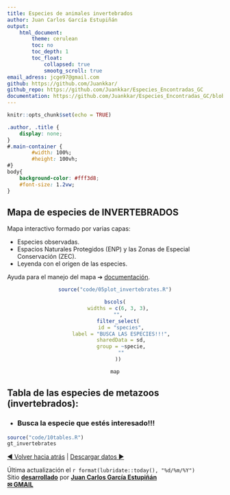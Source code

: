 ```yaml
---
title: Especies de animales invertebrados
author: Juan Carlos García Estupiñán
output: 
    html_document:
        theme: cerulean
        toc: no
        toc_depth: 1
        toc_float: 
            collapsed: true
            smootg_scroll: true
email_adress: jcge97@gmail.com
github: https://github.com/Juankkar/ 
github_repo: https://github.com/Juankkar/Especies_Encontradas_GC
documentation: https://github.com/Juankkar/Especies_Encontradas_GC/blob/main/documents/info.md 
---
```


```r
knitr::opts_chunk$set(echo = TRUE)
```

```css
.author, .title {
    display: none;
}
#.main-container {
        #width: 100%;
        #height: 100vh;
#}
body{
    background-color: #fff3d8;
    #font-size: 1.2vw;
}
```

## **Mapa de especies de INVERTEBRADOS**

Mapa interactivo formado por varias capas:

- Especies observadas.
- Espacios Naturales Protegidos (ENP) y las Zonas de Especial Conservación (ZEC).
- Leyenda con el origen de las especies.

Ayuda para el manejo del mapa &#10132; [documentación](`r rmarkdown::metadata$documentation`).

<center>

```r
source("code/05plot_invertebrates.R")

bscols(
  widths = c(6, 3, 3),
  "",
  filter_select(
    id = "species",
    label = "BUSCA LAS ESPECIES!!!",
    sharedData = sd,
    group = ~specie,
    ""
  ))

map
```

</center>

## **Tabla de las especies de metazoos (invertebrados):**

* ### **Busca la especie que estés interesado!!!**

```r
source("code/10tables.R")
gt_invertebrates
```

<a href="./">&#9664; Volver hacia atrás</a> | <a href="./data"> Descargar datos &#9654;</a> 

Última actualización el `r format(lubridate::today(), "%d/%m/%Y")`  
Sitio [**desarrollado**](`r rmarkdown::metadata$github_repo`) por [<i class="fab fa-github"></i> **Juan Carlos García Estupiñán**](`r rmarkdown::metadata$github`)  
[**&#x2709; GMAIL**](mailto:`r rmarkdown::metadata$email_adress`)